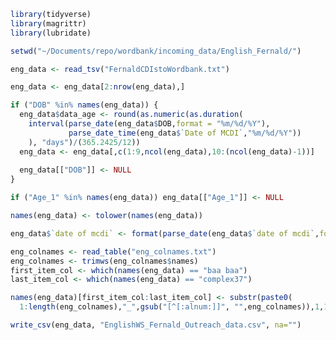 
```r
library(tidyverse)
library(magrittr)
library(lubridate)

setwd("~/Documents/repo/wordbank/incoming_data/English_Fernald/")

```

```r
eng_data <- read_tsv("FernaldCDIstoWordbank.txt")

eng_data <- eng_data[2:nrow(eng_data),]

if ("DOB" %in% names(eng_data)) {
  eng_data$data_age <- round(as.numeric(as.duration(
    interval(parse_date(eng_data$DOB,format = "%m/%d/%Y"),
             parse_date_time(eng_data$`Date of MCDI`,"%m/%d/%Y"))
    ), "days")/(365.2425/12))
  eng_data <- eng_data[,c(1:9,ncol(eng_data),10:(ncol(eng_data)-1))]
  
  eng_data[["DOB"]] <- NULL
}

if ("Age_1" %in% names(eng_data)) eng_data[["Age_1"]] <- NULL

names(eng_data) <- tolower(names(eng_data))

eng_data$`date of mcdi` <- format(parse_date(eng_data$`date of mcdi`,format = "%m/%d/%Y"),format ="%m/%d/%Y")

```
```r
eng_colnames <- read_table("eng_colnames.txt")
eng_colnames <- trimws(eng_colnames$names)
first_item_col <- which(names(eng_data) == "baa baa")
last_item_col <- which(names(eng_data) == "complex37")

names(eng_data)[first_item_col:last_item_col] <- substr(paste0(
  1:length(eng_colnames),"_",gsub("[^[:alnum:]]", "",eng_colnames)),1,16)

```

```r
write_csv(eng_data, "EnglishWS_Fernald_Outreach_data.csv", na="")

```

